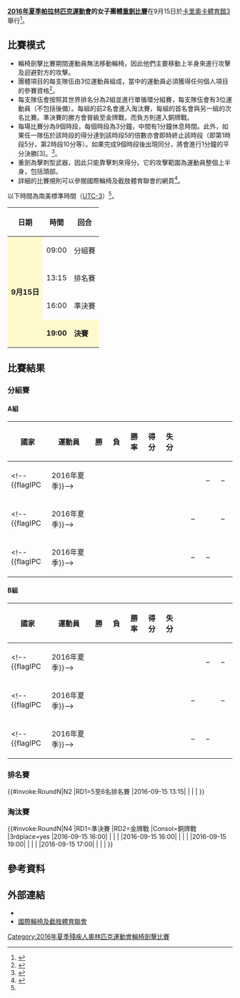 {{noteTA|G1=Sports}}
{{Infobox Paralympic event
| event       = 女子團體重劍
| games       = 2016年夏季
| image       = [[File:Wheelchair_fencing_pictogram_(Paralympics).svg|120px]]
| caption     = 
| venue       = [[卡里奧卡體育館3|卡里奧卡體育館3]]
| dates       = 9月15日
| competitors = 18
| nations     = 6<ref name=qualification>{{Cite web |url=http://www.iwasf.com/iwasf/index.cfm/sports/iwas-wheelchair-fencing/rio-2016-qualification111/ |title=RIO 2016 QUALIFICATION |access-date=2016-09-09 |archive-url=https://web.archive.org/web/20170328060644/http://www.iwasf.com/iwasf/index.cfm/sports/iwas-wheelchair-fencing/rio-2016-qualification111/ |archive-date=2017-03-28 |dead-url=yes }}</ref>
| gold        =  
| goldNPC     =  
| silver      =  
| silverNPC   =  
| bronze      =  
| bronzeNPC   =  
| prev        = [[2012年夏季殘疾人奧林匹克運動會輪椅劍擊女子團體重劍比賽|2012]]
| next        = [[2020年夏季殘疾人奧林匹克運動會男子團體重劍比賽|2020]]
}}
{{2016年夏季殘疾人奧林匹克運動會輪椅劍擊比賽}}
'''[[2016年夏季帕拉林匹克運動會|2016年夏季帕拉林匹克運動會]]的女子團體[[2016年夏季殘疾人奧林匹克運動會輪椅劍擊比賽|重劍比賽]]'''在9月15日於[[卡里奧卡體育館3|卡里奧卡體育館3]]舉行<ref>{{Cite web |url=https://www.rio2016.com/en/paralympics/wheelchair-fencing |title=Paralympic Wheelchair Fencing |accessdate=2016-09-09 |archive-date=2016-09-08 |archive-url=https://web.archive.org/web/20160908184534/https://www.rio2016.com/en/paralympics/wheelchair-fencing |dead-url=no }}</ref>。

== 比賽模式 ==
* 輪椅劍擊比賽期間運動員無法移動輪椅，因此他們主要移動上半身來進行攻擊及迴避對方的攻擊。
* 團體項目的每支隊伍由3位運動員組成，當中的運動員必須獲得任何個人項目的參賽資格<ref name=classify>{{Cite web |url=https://www.paralympic.org/sites/default/files/document/150915170806821_2015_09_15%2BExplanatory%2Bguide%2BClassification_summer%2BFINAL%2B_5.pdf |title=Explanatory guide to Paralympic classification |accessdate=2016-09-09 |archive-date=2016-08-27 |archive-url=https://web.archive.org/web/20160827205502/https://www.paralympic.org/sites/default/files/document/150915170806821_2015_09_15%2BExplanatory%2Bguide%2BClassification_summer%2BFINAL%2B_5.pdf |dead-url=no }}</ref>。
* 每支隊伍會按照其世界排名分為2組並進行單循環分組賽，每支隊伍會有3位運動員（不包括後備）。每組的前2名會進入淘汰賽，每組的首名會與另一組的次名比賽。準決賽的勝方會晉級至金牌戰，而負方則進入銅牌戰。
* 每場比賽分為9個時段，每個時段為3分鐘，中間有1分鐘休息時間。此外，如果任一隊伍於該時段的得分達到該時段5的倍數亦會即時終止該時段（即第1時段5分，第2時段10分等）。如果完成9個時段後出現同分，將會進行1分鐘的平分決勝[3]。<ref name=schedule>{{Cite web |url=http://www.paralimpicos.es/publicacion/ficheros/Paralympic%20Explanatory%20Guide%20_%20Wheelchair%20Fencing.pdf |title=Wheelchair Fencing Explanatory Guide |access-date=2016-09-09 |archive-url=https://web.archive.org/web/20160330021441/http://www.paralimpicos.es/publicacion/ficheros/Paralympic%20Explanatory%20Guide%20_%20Wheelchair%20Fencing.pdf |archive-date=2016-03-30 |dead-url=yes }}</ref>。
* 重劍為擊刺型武器，因此只能靠擊刺來得分。它的攻擊範圍為運動員整個上半身，包括頭部。
* 詳細的比賽規則可以參閱國際輪椅及截肢體育聯會的網頁<ref>{{Cite web |url=http://www.iwasf.com/iwasf/index.cfm/sports/iwas-wheelchair-fencing/rules-documents1/ |title=RULES & DOCUMENTS |accessdate=2016-09-09 |archive-date=2016-09-11 |archive-url=https://archive.is/20160911072702/http://www.iwasf.com/iwasf/index.cfm/sports/iwas-wheelchair-fencing/rules-documents1/ |dead-url=yes }}</ref>。
以下時間為南美標準時間（[[UTC-3|UTC-3]]）<ref name=schedule/>。
{| class="wikitable" style="text-align:center" width=400px
! 日期
! 時間
! 回合
|-
|style=background:lemonchiffon rowspan="4"| '''9月15日''' || 09:00 || 分組賽
|-
| 13:15 || 排名賽
|-
| 16:00 || 準決賽
|-
|style=background:lemonchiffon| '''19:00''' || style=background:lemonchiffon| '''決賽''' 
|}

== 比賽結果 ==
=== 分組賽 ===
==== A組 ====
{| class="wikitable" style="text-align:center;"
!width=100|國家
!width=200|運動員
!width=50|勝
!width=50|負
!width=50|勝率
!width=50|得分
!width=50|失分
!rowspan=7| 
!width=50|<!--{{flagicon|}}-->
!width=50|<!--{{flagicon|}}-->
!width=50|<!--{{flagicon|}}-->
|-
|align=left| <!--{{flagIPC||2016年夏季}}--> || align=left| <!--[[]]<br>[[|]]<br>[[]]<br>[[]]--> ||  ||  ||  ||  ||  || {{n/a}} || – || –
|-
|align=left| <!--{{flagIPC||2016年夏季}}--> || align=left| <!--[[]]<br>[[|]]<br>[[]]<br>[[]]--> ||  ||  ||  ||  ||  || – || {{n/a}} || –
|-
|align=left| <!--{{flagIPC||2016年夏季}}--> || align=left| <!--[[]]<br>[[|]]<br>[[]]<br>[[]]--> ||  ||  ||  ||  ||  || – || – || {{n/a}}
|}

==== B組 ====
{| class="wikitable" style="text-align:center;"
!width=100|國家
!width=200|運動員
!width=50|勝
!width=50|負
!width=50|勝率
!width=50|得分
!width=50|失分
!rowspan=7| 
!width=50|<!--{{flagicon|}}-->
!width=50|<!--{{flagicon|}}-->
!width=50|<!--{{flagicon|}}-->
|-
|align=left| <!--{{flagIPC||2016年夏季}}--> || align=left| <!--[[]]<br>[[|]]<br>[[]]<br>[[]]--> ||  ||  ||  ||  ||  || {{n/a}} || – || –
|-
|align=left| <!--{{flagIPC||2016年夏季}}--> || align=left| <!--[[]]<br>[[|]]<br>[[]]<br>[[]]--> ||  ||  ||  ||  ||  || – || {{n/a}} || –
|-
|align=left| <!--{{flagIPC||2016年夏季}}--> || align=left| <!--[[]]<br>[[|]]<br>[[]]<br>[[]]--> ||  ||  ||  ||  ||  || – || – || {{n/a}}
|}

=== 排名賽 ===
{{#invoke:RoundN|N2
|RD1=5至6名排名賽
|2016-09-15 13:15| | | | 
}}

=== 淘汰賽 ===
{{#invoke:RoundN|N4
|RD1=準決賽
|RD2=金牌戰
|Consol=銅牌戰
|3rdplace=yes
|2016-09-15 16:00| | | | 
|2016-09-15 16:00| | | | 
|2016-09-15 19:00| | | | 
|2016-09-15 17:00| | | | 
}}

== 參考資料 ==
{{reflist}}

== 外部連結 ==
* {{Official|https://www.rio2016.com/en/paralympics/wheelchair-fencin}}{{pt}}{{en}}{{es}}{{fr}}
* [https://web.archive.org/web/20080822164112/http://www.iwasf.com/ 國際輪椅及截肢體育聯會]{{en}}

[[Category:2016年夏季殘疾人奧林匹克運動會輪椅劍擊比賽|Category:2016年夏季殘疾人奧林匹克運動會輪椅劍擊比賽]]